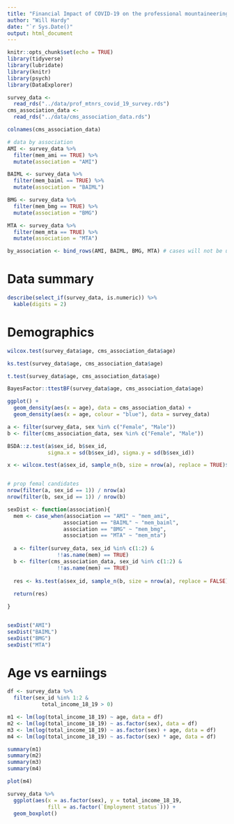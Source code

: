 ```yaml
---
title: "Financial Impact of COVID-19 on the professional mountaineering community"
author: "Will Hardy"
date: "`r Sys.Date()"
output: html_document
---
```


```r
knitr::opts_chunk$set(echo = TRUE)
library(tidyverse)
library(lubridate)
library(knitr)
library(psych)
library(DataExplorer)
```


```r
survey_data <- 
  read_rds("../data/prof_mtnrs_covid_19_survey.rds")
cms_association_data <-
  read_rds("../data/cms_association_data.rds")

colnames(cms_association_data)  

# data by association
AMI <- survey_data %>% 
  filter(mem_ami == TRUE) %>% 
  mutate(association = "AMI")

BAIML <- survey_data %>% 
  filter(mem_baiml == TRUE) %>% 
  mutate(association = "BAIML")

BMG <- survey_data %>% 
  filter(mem_bmg == TRUE) %>% 
  mutate(association = "BMG")

MTA <- survey_data %>% 
  filter(mem_mta == TRUE) %>% 
  mutate(association = "MTA")

by_association <- bind_rows(AMI, BAIML, BMG, MTA) # cases will not be unique
```


# Data summary

```r
describe(select_if(survey_data, is.numeric)) %>% 
  kable(digits = 2)
```


# Demographics

```r
wilcox.test(survey_data$age, cms_association_data$age)

ks.test(survey_data$age, cms_association_data$age)

t.test(survey_data$age, cms_association_data$age)

BayesFactor::ttestBF(survey_data$age, cms_association_data$age)

ggplot() +
  geom_density(aes(x = age), data = cms_association_data) +
  geom_density(aes(x = age, colour = "blue"), data = survey_data)
```


```r
a <- filter(survey_data, sex %in% c("Female", "Male"))
b <- filter(cms_association_data, sex %in% c("Female", "Male"))

BSDA::z.test(a$sex_id, b$sex_id, 
             sigma.x = sd(b$sex_id), sigma.y = sd(b$sex_id))

x <- wilcox.test(a$sex_id, sample_n(b, size = nrow(a), replace = TRUE)$sex_id)


# prop femal candidates
nrow(filter(a, sex_id == 1)) / nrow(a)
nrow(filter(b, sex_id == 1)) / nrow(b)

sexDist <- function(association){
  mem <- case_when(association == "AMI" ~ "mem_ami",
                  association == "BAIML" ~ "mem_baiml",
                  association == "BMG" ~ "mem_bmg",
                  association == "MTA" ~ "mem_mta")
  
  a <- filter(survey_data, sex_id %in% c(1:2) &
                !!as.name(mem) == TRUE)
  b <- filter(cms_association_data, sex_id %in% c(1:2) &
                !!as.name(mem) == TRUE)
  
  res <- ks.test(a$sex_id, sample_n(b, size = nrow(a), replace = FALSE)$sex_id)
  
  return(res)

}


sexDist("AMI")
sexDist("BAIML")
sexDist("BMG")
sexDist("MTA")
```


# Age vs earniings

```r
df <- survey_data %>% 
  filter(sex_id %in% 1:2 &
           total_income_18_19 > 0)

m1 <- lm(log(total_income_18_19) ~ age, data = df)
m2 <- lm(log(total_income_18_19) ~ as.factor(sex), data = df)
m3 <- lm(log(total_income_18_19) ~ as.factor(sex) + age, data = df)
m4 <- lm(log(total_income_18_19) ~ as.factor(sex) * age, data = df)

summary(m1)
summary(m2)
summary(m3)
summary(m4)

plot(m4)

survey_data %>% 
  ggplot(aes(x = as.factor(sex), y = total_income_18_19, 
             fill = as.factor(`Employment status`))) +
  geom_boxplot()
```

